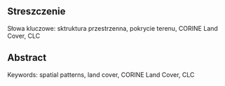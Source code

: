 ## Streszczenie {-}

<!--
Streszczenie powinno przedstawiać skrótowo główny problem pracy i jego rozwiązanie.
Możliwa struktura streszczenia to: (1) 1-3 zdania wstępu do problemu (czym się zajmujemy, dlaczego jest to ważne, jakie są problemy/luki do wypełnienia), (2) 1 zdanie opisujące cel pracy, (3) 1-3 zdania przedstawiające użyte materiały (dane) i metody (techniki, narzędzia), (4) 1-3 zdania obrazujące główne wyniki pracy, (5) 1-2 zdania podsumowujące; możliwe jest też określenie dalszych kroków/planów.
-->
<!-- Słowa kluczowe: (4-6 słów/zwrotów opisujących treść pracy, które nie wystąpiły w tytule) -->

Słowa kluczowe: sktruktura przestrzenna, pokrycie terenu, CORINE Land Cover, CLC

## Abstract {-}

<!-- The abstract must be consistent with the above text. -->

Keywords: spatial patterns, land cover, CORINE Land Cover, CLC

\newpage

\setstretch{1.2}\sf\tighttoc\doublespacing

